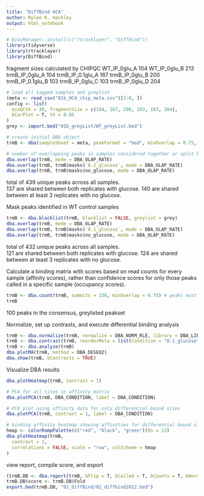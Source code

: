 ---
title: "DiffBind HCA"
author: Rylee K. Hackley
output: html_notebook
---
```{r, message=FALSE}
# BiocManager::install(c("rtracklayer", "DiffBind"))
library(tidyverse)
library(rtracklayer)
library(DiffBind)
```

fragment sizes calculated by CHIPQC
WT_IP_0glu_A        104
WT_IP_0glu_B		    213
trmB_IP_0glu_A	    104
trmB_IP_0.1glu_A    167
trmB_IP_0glu_B	    200
trmB_IP_0.1glu_B	  103
trmB_IP_0glu_C      103
trmB_IP_0glu_D	    204	

```{r, message=F, warning=F, fig.height=6, fig.width=6}
# load all tagged samples and greylist
(meta <- read_csv("01b_HCA_chip_meta.csv")[3:8, ])
config <- list(
  minQCth = 30, fragmentSize = c(104, 167, 200, 103, 103, 204),
  bCorPlot = T, th = 0.05
)
grey <- import.bed("01b_greyList/WT_greyList.bed")

# create initial DBA object
trmB <- dba(sampleSheet = meta, peakFormat = "bed", minOverlap = 0.75, config = config)

# number of overlapping peaks in samples considered together or split by condition
dba.overlap(trmB, mode = DBA_OLAP_RATE)
dba.overlap(trmB, trmB$masks$`0.1_glucose`, mode = DBA_OLAP_RATE)
dba.overlap(trmB, trmB$masks$no_glucose, mode = DBA_OLAP_RATE)
```
total of 439 unique peaks across all samples.  
137 are shared between both replicates with glucose. 
140 are shared between at least 3 replicates with no glucose.

Mask peaks identified in WT control samples
```{r, fig.height=6, fig.width=6}
trmB <- dba.blacklist(trmB, blacklist = FALSE, greylist = grey)
dba.overlap(trmB, mode = DBA_OLAP_RATE)
dba.overlap(trmB, trmB$masks$`0.1_glucose`, mode = DBA_OLAP_RATE)
dba.overlap(trmB, trmB$masks$no_glucose, mode = DBA_OLAP_RATE)
```
total of 432 unique peaks across all samples.  
121 are shared between both replicates with glucose. 
124 are shared between at least 3 replicates with no glucose.

Calculate a binding matrix with scores based on read counts for every sample (affinity scores), rather than confidence scores for only those peaks called in a specific sample (occupancy scores).
```{r}
trmB <- dba.count(trmB, summits = 150, minOverlap = 0.75) # peaks must occur in 75% of replicates to be considered consensus peaks
trmB
```
100 peaks in the consensus, greylisted peakset

Normalize, set up contrasts, and execute differential binding analysis
```{r}
trmB <- dba.normalize(trmB, normalize = DBA_NORM_RLE, library = DBA_LIBSIZE_PEAKREADS) # DBA norm RLE has the best baseline, and identifies the most shared sites.
trmB <- dba.contrast(trmB, reorderMeta = list(Condition = "0.1_glucose"), minMembers = 2)
trmB <- dba.analyze(trmB)
dba.plotMA(trmB, method = DBA_DESEQ2)
dba.show(trmB, bContrasts = TRUE)
```

Visualize DBA results
```{r}
dba.plotHeatmap(trmB, contrast = 1)

# PCA for all sites in affinity matrix
dba.plotPCA(trmB, DBA_CONDITION, label = DBA_CONDITION)

# PCA plot using affinity data for only differential bound sites
dba.plotPCA(trmB, contrast = 1, label = DBA_CONDITION)

# binding affinity heatmap showing affinities for differential bound sites
hmap <- colorRampPalette(c("red", "black", "green"))(n = 13)
dba.plotHeatmap(trmB,
  contrast = 1,
  correlations = FALSE, scale = "row", colScheme = hmap
)
```

view report, compile score, and export
```{r}
(trmB.DB <- dba.report(trmB, bFlip = T, bCalled = T, bCounts = T, bNormalized = F))
trmB.DB$score <- trmB.DB$Fold
export.bed(trmB.DB, "02_DiffBind/02_diffbind2022.bed")
```
